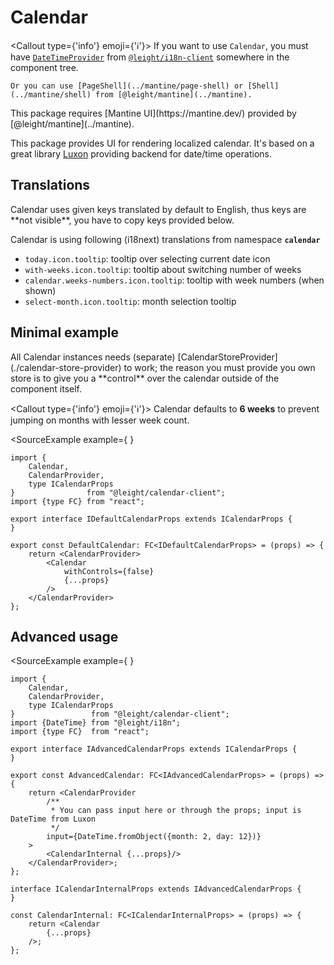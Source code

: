 
# Calendar

<Callout type={'info'} emoji={'ℹ️'}>
    If you want to use `Calendar`, you must have [`DateTimeProvider`](../i18n-client/date-time-provider) from [`@leight/i18n-client`](../i18n-client) somewhere in the component tree.

    Or you can use [PageShell](../mantine/page-shell) or [Shell](../mantine/shell) from [@leight/mantine](../mantine).
</Callout>

<Callout>
    This package requires [Mantine UI](https://mantine.dev/) provided by [@leight/mantine](../mantine).
</Callout>

This package provides UI for rendering localized calendar. It's based on a great library [Luxon](https://moment.github.io/luxon/#/) providing
backend for date/time operations.

## Translations

<Callout>
    Calendar uses given keys translated by default to English, thus keys are **not visible**, you have to copy keys provided below.
</Callout>

Calendar is using following (i18next) translations from namespace **`calendar`**
- `today.icon.tooltip`: tooltip over selecting current date icon
- `with-weeks.icon.tooltip`: tooltip about switching number of weeks
- `calendar.weeks-numbers.icon.tooltip`: tooltip with week numbers (when shown)
- `select-month.icon.tooltip`: month selection tooltip

## Minimal example

<Callout>
    All Calendar instances needs (separate) [CalendarStoreProvider](./calendar-store-provider) to work; the reason you must provide you own store is to give you
    a **control** over the calendar outside of the component itself.
</Callout>

<Callout type={'info'} emoji={'ℹ️'}>
    Calendar defaults to **6 weeks** to prevent jumping on months with lesser week count.
</Callout>

<SourceExample
    example={<Shell>
                 <DefaultCalendar/>
             </Shell>}
>
```tsx filename="DefaultCalendar.tsx"
import {
    Calendar,
    CalendarProvider,
    type ICalendarProps
}                from "@leight/calendar-client";
import {type FC} from "react";

export interface IDefaultCalendarProps extends ICalendarProps {
}

export const DefaultCalendar: FC<IDefaultCalendarProps> = (props) => {
    return <CalendarProvider>
        <Calendar
            withControls={false}
            {...props}
        />
    </CalendarProvider>
};
```
</SourceExample>

## Advanced usage

<SourceExample
    example={<Shell>
                 <AdvancedCalendar/>
             </Shell>}
>
```tsx filename="AdvancedCalendar.tsx"
import {
    Calendar,
    CalendarProvider,
    type ICalendarProps
}                 from "@leight/calendar-client";
import {DateTime} from "@leight/i18n";
import {type FC}  from "react";

export interface IAdvancedCalendarProps extends ICalendarProps {
}

export const AdvancedCalendar: FC<IAdvancedCalendarProps> = (props) => {
    return <CalendarProvider
        /**
         * You can pass input here or through the props; input is DateTime from Luxon
         */
        input={DateTime.fromObject({month: 2, day: 12})}
    >
        <CalendarInternal {...props}/>
    </CalendarProvider>;
};

interface ICalendarInternalProps extends IAdvancedCalendarProps {
}

const CalendarInternal: FC<ICalendarInternalProps> = (props) => {
    return <Calendar
        {...props}
    />;
};
```
</SourceExample>

